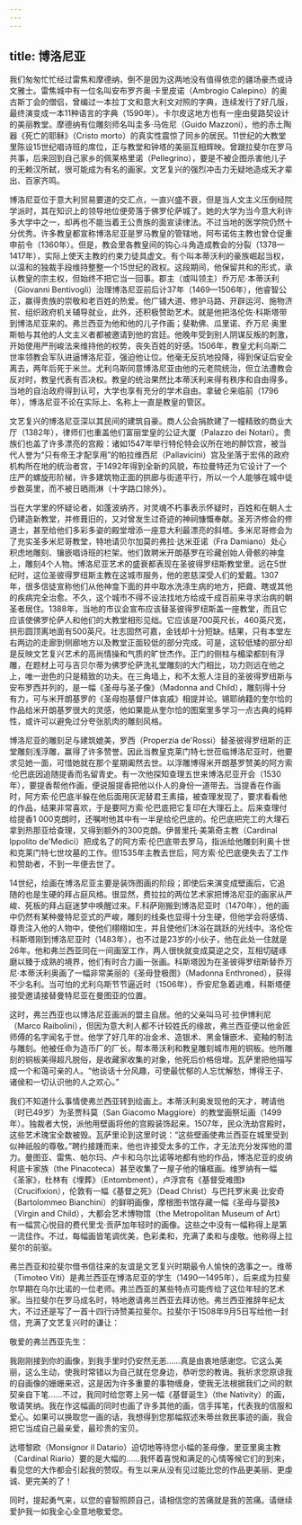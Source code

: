 ```yaml
---
---
---
```

title: 博洛尼亚
---




我们匆匆忙忙经过雷焦和摩德纳，倒不是因为这两地没有值得依恋的疆场豪杰或诗文雅士。雷焦城中有一位名叫安布罗齐奥·卡里皮诺（Ambrogio Calepino）的奥古斯丁会的僧侣，曾编过一本拉丁文和意大利文对照的字典，连续发行了好几版，最终演变成一本11种语言的字典（1590年）。卡尔皮这地方也有一座由斐路契设计的美丽教堂。摩德纳有位雕刻师名叫圭多·马佐尼（Guido Mazzoni），他的赤土陶器《死亡的耶稣》（Cristo morto）的真实性震惊了同乡的居民。11世纪的大教堂里陈设15世纪唱诗班的席位，正与教堂和钟塔的美丽互相辉映。曾跟拉斐尔在罗马共事，后来回到自己家乡的佩莱格里诺（Pellegrino），要是不被企图杀害他儿子的无赖汉所弑，很可能成为有名的画家。文艺复兴的强烈冲击力无疑地造成天才辈出、百家齐鸣。

博洛尼亚位于意大利贸易要道的交汇点，一直兴盛不衰，但是当人文主义压倒经院学派时，其在知识上的领导地位便旁落于佛罗伦萨城了。她的大学为当今意大利许多大学中之一，却再也不能当着王公贵族的面宣读律法。不过当地的医学院仍然十分优秀。许多教皇都宣称博洛尼亚是罗马教皇的管辖地，阿布诺佐主教也曾仓促重申前令（1360年）。但是，教会里各教皇间的钩心斗角造成教会的分裂（1378—1417年），实际上使天主教的约束力徒具虚文。有个叫本蒂沃利的豪族崛起当权，以温和的独裁手段维持整整一个15世纪的政权。这段期间，他保留共和的形式，承认教皇的宗主权，但始终不把它当一回事。郡主（或叫领主）乔万尼·本蒂沃利（Giovanni Bentivogli）治理博洛尼亚前后计37年（1469—1506年），他睿智公正，赢得贵族的崇敬和老百姓的热爱。他广铺大道、修护马路、开辟运河、施物济贫、组织政府机关辅导就业，此外，还积极赞助艺术。就是他把洛伦佐·科斯塔带到博洛尼亚来的。弗兰西亚为他和他的儿子作画；斐勒佛、瓜里诺、乔万尼·奥里斯帕与其他的人文主义者都被邀请到他的宫廷。他晚年受到别人阴谋反叛的刺激，开始使用严刑峻法来维持他的权势，丧失百姓的好感。1506年，教皇尤利乌斯二世率领教会军队进逼博洛尼亚，强迫他让位。他毫无反抗地投降，得到保证后安全离去，两年后死于米兰。尤利乌斯同意博洛尼亚由他的元老院统治，但立法遭教会反对时，教皇代表有否决权。教皇的统治果然比本蒂沃利来得有秩序和自由得多。当地的自治政府得到认可，大学也享有充分的学术自由。拿破仑来临前（1796年），博洛尼亚不论在实际上、名称上一直是教皇的管区。

文艺复兴的博洛尼亚深以其民间的建筑自豪。商人公会捐款建了一幢精致的商业大厅（1382年），律师们也重盖他们富丽堂皇的公证大厦（Palazzo dei Notari）。贵族们也盖了许多漂亮的宫殿：诸如1547年举行特伦特会议所在地的醉饮宫，被当代人誉为“只有帝王才配享用”的帕拉维西尼（Pallavicini）宫及坐落于宏伟的政府机构所在地的统治者宫，于1492年得到全新的风貌，布拉曼特还为它设计了一个庄严的螺旋形阶梯，许多建筑物正面的拱廊与街道平行，所以一个人能够在城中徒步数英里，而不被日晒雨淋（十字路口除外）。

当在大学里的怀疑论者，如蓬波纳齐，对灵魂不朽事表示怀疑时，百姓和在朝人士仍建造新教堂，并修葺旧的，又对曾发生过奇迹的神祠慷慨奉献。圣芳济修会的修道士，甚至给他们多彩多姿的殿堂增添一座意大利最漂亮的斜塔。多米尼哥修会为了充实圣多米尼哥教堂，特地请贝尔加莫的弗拉·达米亚诺（Fra Damiano）处心积虑地雕刻、镶嵌唱诗班的栏架。他们敦聘米开朗基罗在珍藏创始人骨骸的神龛上，雕刻4个人物。博洛尼亚艺术的盛衰都表现在圣彼得罗纽斯教堂里。远在5世纪时，这位圣彼得罗纽斯主教在这城市服务，他的恩慈深受人们的爱戴。1307年，很多信徒宣称他们从他神龛下面的井中取水洗涤生病的地方，把聋、瞎或其他的疾病完全治愈。不久，这个城市不得不设法找地方给成千成百前来寻求治病的朝圣者居住。1388年，当地的市议会宣布应该替圣彼得罗纽斯盖一座教堂，而且它应该使佛罗伦萨人和他们的大教堂相形见绌。它应该是700英尺长，460英尺宽，拱形圆顶离地面有500英尺。壮志固然可嘉，金钱却十分短缺。结果，只有本堂左右两边的走廊到侧廊地方以及教堂正面较低的部分完成。可是，这较低矮的部分却是反映文艺复兴艺术的高尚情操和气质的旷世杰作。正门的侧柱与楣梁都刻有浮雕，在题材上可与吉贝尔蒂为佛罗伦萨洗礼堂雕刻的大门相比，功力则远在他之上，唯一逊色的只是精致的功夫。在三角墙上，和不太惹人注目的圣彼得罗纽斯与安布罗西并列的，是一幅《圣母与圣子像》（Madonna and Child），雕刻得十分有力，可与米开朗基罗的《圣母抱基督尸体哀戚》相提并论。锡耶纳籍的奎尔恰的作品给米开朗基罗很大的灵感，他如果能从奎尔恰的图案里多学习一点古典的纯粹性，或许可以避免过分夸张肌肉的雕刻风格。

博洛尼亚的雕刻足与建筑媲美，罗西（Properzia de'Rossi）替圣彼得罗纽斯的正堂雕刻浅浮雕，赢得了许多赞誉。因此当教皇克莱门特七世莅临博洛尼亚时，他要求见她一面，可惜她就在那个星期阖然去世。以浮雕博得米开朗基罗赞美的阿方索·伦巴底因追随提香而名留青史。有一次他探知查理五世来博洛尼亚开会（1530年），要提香帮他作画，便说服提香把他以仆人的身份一道带去。当提香在作画时，阿方索·伦巴底半躲在他后面用灰泥替君王素描，被查理发现了，要求看看他的作品，结果非常喜欢，于是要阿方索·伦巴底把它复印在大理石上。后来查理付给提香1 000克朗时，还嘱咐他其中有一半是给伦巴底的。伦巴底把完工的大理石拿到热那亚给查理，又得到额外的300克朗。伊普里托·美第奇主教（Cardinal Ippolito de'Medici）把成名了的阿方索·伦巴底带去罗马，指派给他雕刻利奥十世和克莱门特七世坟墓的工作。但1535年主教去世后，阿方索·伦巴底便失去了工作和赞助者，不到一年便去世了。

14世纪，绘画在博洛尼亚主要是装饰图画的阶段；即使后来演变成壁画后，它追随的也是生硬的拜占庭风格。很显然，费拉拉的两位艺术家把博洛尼亚的画家从严峻、死板的拜占庭迷梦中唤醒过来。F.科萨刚搬到博洛尼亚时（1470年），他的画中仍然有某种曼特尼亚式的严峻，雕刻的线条也显得十分生硬，但他学会将感情、尊贵注入他的人物中，使他们栩栩如生，并且使他们沐浴在跳跃的光线中。洛伦佐·科斯塔刚到博洛尼亚时（1483年），也不过是23岁的小伙子，他在此处一住就是26年。他和弗兰西亚同在一间画室工作，两人很快就变成莫逆之交，互相切磋琢磨以臻于成熟的境界，他们有时合力画一张画。科斯塔因为在圣彼得罗纽斯替乔万尼·本蒂沃利奥画了一幅非常美丽的《圣母登极图》（Madonna Enthroned），获得不少名利。当可怕的尤利乌斯节节逼近时（1506年），乔安尼急着逃难，科斯塔便接受邀请接替曼特尼亚在曼图亚的位置。

这时，弗兰西亚也以博洛尼亚画派的盟主自居。他的父亲叫马可·拉伊博利尼（Marco Raibolini），但因为意大利人都不计较姓氏的缘故，弗兰西亚便以他金匠师傅的名字闻名于世。他学了好几年的冶金术、造银术、黑金镶嵌术、瓷釉的制法与雕刻。他被任命为造币厂的厂长，帮本蒂沃利和教皇雕刻城市用的铜板。他所雕刻的铜板美得超凡脱俗，是收藏家收集的对象，他死后价格倍增。瓦萨里把他描写成一个和蔼可亲的人。“他谈话十分风趣，可使最忧郁的人忘忧解愁，博得王子、诸侯和一切认识他的人之欢心。”

我们不知道什么事情使弗兰西亚转到绘画上。本蒂沃利奥发现他的天才，聘请他（时已49岁）为圣贾科莫（San Giacomo Maggiore）的教堂画祭坛画（1499年）。独裁者大悦，派他用壁画将他的宫殿装饰起来。1507年，民众洗劫宫殿时，这些艺术瑰宝全数被毁。瓦萨里论到这里时说：“这些壁画使弗兰西亚在城里受到似神祇般的尊敬。”聘约接踵而来，他也许接受太多的工作，才无法充分发挥他的潜力。曼图亚、雷焦、帕尔玛、卢卡和乌尔比诺等地都有他的作品，博洛尼亚的皮纳柯底卡家族（the Pinacoteca）甚至收集了一屋子他的镶框画。维罗纳有一幅《圣家》，杜林有《埋葬》（Entombment），卢浮宫有《基督受难图》（Crucifixion），伦敦有一幅《基督之死》（Dead Christ）与巴托罗米奥·比安奇（Bartolommeo Bianchini）的鲜明画像，摩根图书馆存藏一幅《圣母与婴孩》（Virgin and Child），大都会艺术博物馆（the Metropolitan Museum of Art）有一幅赏心悦目的费代里戈·贡萨加年轻时的画像。这些之中没有一幅称得上是第一流佳作。不过，每幅画皆笔调优美，色彩柔和，充满了柔和与虔敬。他称得上拉斐尔的前驱。

弗兰西亚和拉斐尔借书信往来的友谊是文艺复兴时期最令人愉快的逸事之一。维蒂（Timoteo Viti）是弗兰西亚在博洛尼亚的学生（1490—1495年），后来成为拉斐尔早期在乌尔比诺的一位老师。弗兰西亚的某些特点可能传给了这位年轻的艺术家。当拉斐尔在罗马成名时，特地邀请弗兰西亚去拜访他。弗兰西亚推辞年纪太大，不过还是写了一首十四行诗赞美拉斐尔。拉斐尔于1508年9月5日写给他一封信，充满了文艺复兴时的谦让：

敬爱的弗兰西亚先生：

我刚刚接到你的画像，到我手里时仍安然无恙……真是由衷地感谢您。它这么美丽，这么生动，使我时常错以为自己就在您身边，恭听您的教诲。我祈求您原谅我的自画像的姗姗来迟，这是因为许多重要的事物缠身，使我无法根据我们之间的默契亲自下笔……不过，我同时给您寄上另一幅《基督诞生》（the Nativity）的画，敬请笑纳。我在作这幅画的同时也画了许多其他的画，信手挥笔，代表我的信服和爱心。如果可以换取您一画的话，我想得到您那幅叙述朱蒂丝救民事迹的画，我会把它当成自己最亲爱，最珍贵的宝贝。

达塔黎欧（Monsignor il Datario）迫切地等待您小幅的圣母像，里亚里奥主教（Cardinal Riario）要的是大幅的……我怀着喜悦和满足的心情等候它们的到来，看见您的大作都会引起我的赞叹。有生以来从没有见过能比您的作品更美丽、更虔诚、更完美的了！

同时，提起勇气来，以您的睿智照顾自己，请相信您的苦痛就是我的苦痛。请继续爱护我一如我全心全意地敬爱您。